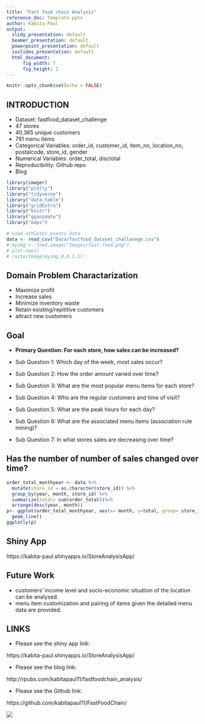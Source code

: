 ---
title: "Fast food chain Analysis"
reference_doc: Template.pptx
author: Kabita Paul
output:
  slidy_presentation: default
  beamer_presentation: default
  powerpoint_presentation: default
  ioslides_presentation: default
  html_document: 
      fig_width: 7 
      fig_height: 2
---

```{r setup, include=FALSE , warning=FALSE, message=FALSE}
knitr::opts_chunk$set(echo = FALSE)
```

## INTRODUCTION

- Dataset: fastfood_dataset_challenge
- 47 stores
- 40,365 unique customers
- 791 menu items
- Categorical Variables: order_id, customer_id, item_no, location_no, postalcode, store_id, gender
- Numerical Variables: order_total, disctotal 
- Reproducibility: Github repo
- Blog

```{r   warning=FALSE, message=FALSE, fig.width=8, fig.height= 4}
library(imager)
library("plotly")
library("tidyverse")
library("data.table")
library("gridExtra")
library("knitr")
library("gganimate")
library("maps")

# Load athletes_events data 
data <- read_csv("Data/fastfood_dataset_challenege.csv")
# myimg <- load.image("Images/fast-food.png")
# plot.new()
# rasterImage(myimg,0,0,1,1)
```

## Domain Problem Charactarization

- Maximize profit
- Increase sales
- Minimize inventory waste
- Retain existing/repititive customers
- attract new customers

## Goal

- **Primary Question: For each store, how sales can be increased?**

- Sub Question 1: Which day of the week, most sales occur?
- Sub Question 2: How the order amount varied over time?
- Sub Question 3: What are the most popular menu items for each store?
- Sub Question 4: Who are the regular customers and time of visit?
- Sub Question 5: What are the peak hours for each day?
- Sub Question 6: What are the associated menu items (association rule mining)?
- Sub Question 7: In what stores sales are decreasing over time?



## Has the number of number of sales changed over time?
```{r   warning=FALSE, message=FALSE}
order_total_monthyear <- data %>%
  mutate(store_id = as.character(store_id)) %>%
  group_by(year, month, store_id) %>%
  summarize(total= sum(order_total))%>%
  arrange(desc(year, month))
p<- ggplot(order_total_monthyear, aes(x= month, y=total, group= store_id, color = store_id))+
  geom_line()
ggplotly(p)
```



## Shiny App

https://kabita-paul.shinyapps.io/StoreAnalysisApp/

## Future Work

- customers' income level and socio-economic situation of the location can be analysed.
- menu item customization and pairing of items given the detailed menu data are provided.

## LINKS

- Please see the shiny app link:

https://kabita-paul.shinyapps.io/StoreAnalysisApp/

- Please see the blog link:

http://rpubs.com/kabitapaul11/fastfoodchain_analysis/

- Please see the Github link:

https://github.com/kabitapaul11/FastFoodChain/



![](Images/thankyou.gif)


